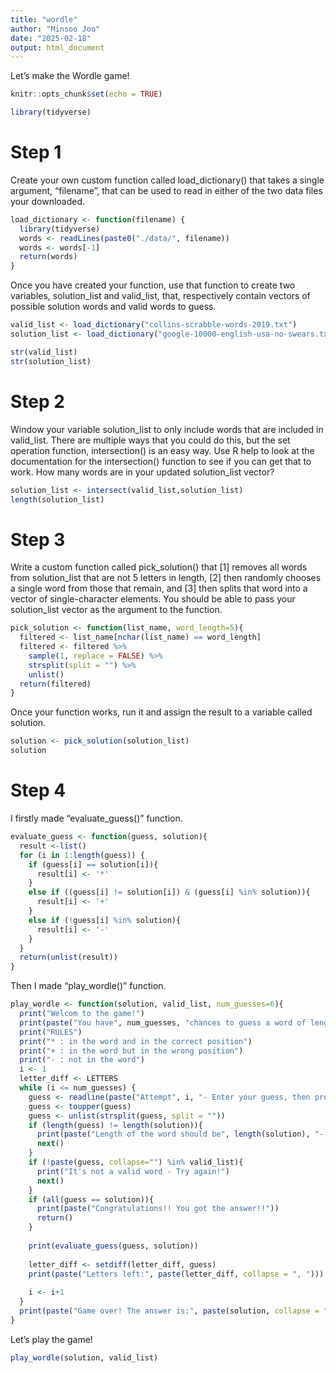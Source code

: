 ```yaml
---
title: "wordle"
author: "Minsoo Joo"
date: "2025-02-18"
output: html_document
---
```


Let's make the Wordle game!

```r
knitr::opts_chunk$set(echo = TRUE)
```

```r
library(tidyverse)
```

# Step 1
Create your own custom function called load_dictionary() that takes a single argument, “filename”, that can be used to read in either of the two data files your downloaded.
```r
load_dictionary <- function(filename) {
  library(tidyverse)
  words <- readLines(paste0("./data/", filename))
  words <- words[-1]
  return(words)
}
```
Once you have created your function, use that function to create two variables, solution_list and valid_list, that, respectively contain vectors of possible solution words and valid words to guess. 
```r
valid_list <- load_dictionary("collins-scrabble-words-2019.txt")
solution_list <- load_dictionary("google-10000-english-usa-no-swears.txt")

str(valid_list)
str(solution_list)
```

# Step 2
Window your variable solution_list to only include words that are included in valid_list. There are multiple ways that you could do this, but the set operation function, intersection() is an easy way. Use R help to look at the documentation for the intersection() function to see if you can get that to work. How many words are in your updated solution_list vector?

```r
solution_list <- intersect(valid_list,solution_list)
length(solution_list)
```

# Step 3
Write a custom function called pick_solution() that [1] removes all words from solution_list that are not 5 letters in length, [2] then randomly chooses a single word from those that remain, and [3] then splits that word into a vector of single-character elements. You should be able to pass your solution_list vector as the argument to the function.
```r
pick_solution <- function(list_name, word_length=5){
  filtered <- list_name[nchar(list_name) == word_length]
  filtered <- filtered %>% 
    sample(1, replace = FALSE) %>% 
    strsplit(split = "") %>% 
    unlist()
  return(filtered)
}
```
Once your function works, run it and assign the result to a variable called solution.
```r
solution <- pick_solution(solution_list)
solution
```

# Step 4
I firstly made "evaluate_guess()" function.
```r
evaluate_guess <- function(guess, solution){
  result <-list()
  for (i in 1:length(guess)) {
    if (guess[i] == solution[i]){
      result[i] <- '*'
    }
    else if ((guess[i] != solution[i]) & (guess[i] %in% solution)){
      result[i] <- '+'
    }
    else if (!guess[i] %in% solution){
      result[i] <- '-'
    }
  }
  return(unlist(result))
}
```
Then I made "play_wordle()" function.
```r
play_wordle <- function(solution, valid_list, num_guesses=6){
  print("Welcom to the game!")
  print(paste("You have", num_guesses, "chances to guess a word of length", length(solution)))
  print("RULES")
  print("* : in the word and in the correct position")
  print("+ : in the word but in the wrong position")
  print("- : not in the word")
  i <- 1
  letter_diff <- LETTERS
  while (i <= num_guesses) {
    guess <- readline(paste("Attempt", i, "- Enter your guess, then press <enter>: "))
    guess <- toupper(guess)
    guess <- unlist(strsplit(guess, split = ""))
    if (length(guess) != length(solution)){
      print(paste("Length of the word should be", length(solution), "- Try again!"))
      next()
    }
    if (!paste(guess, collapse="") %in% valid_list){
      print("It's not a valid word - Try again!")
      next()
    }
    if (all(guess == solution)){
      print(paste("Congratulations!! You got the answer!!"))
      return()
    }
    
    print(evaluate_guess(guess, solution))
    
    letter_diff <- setdiff(letter_diff, guess)
    print(paste("Letters left:", paste(letter_diff, collapse = ", ")))
    
    i <- i+1
  }
  print(paste("Game over! The answer is:", paste(solution, collapse = "")))
}
```
Let's play the game!
```r
play_wordle(solution, valid_list)
```